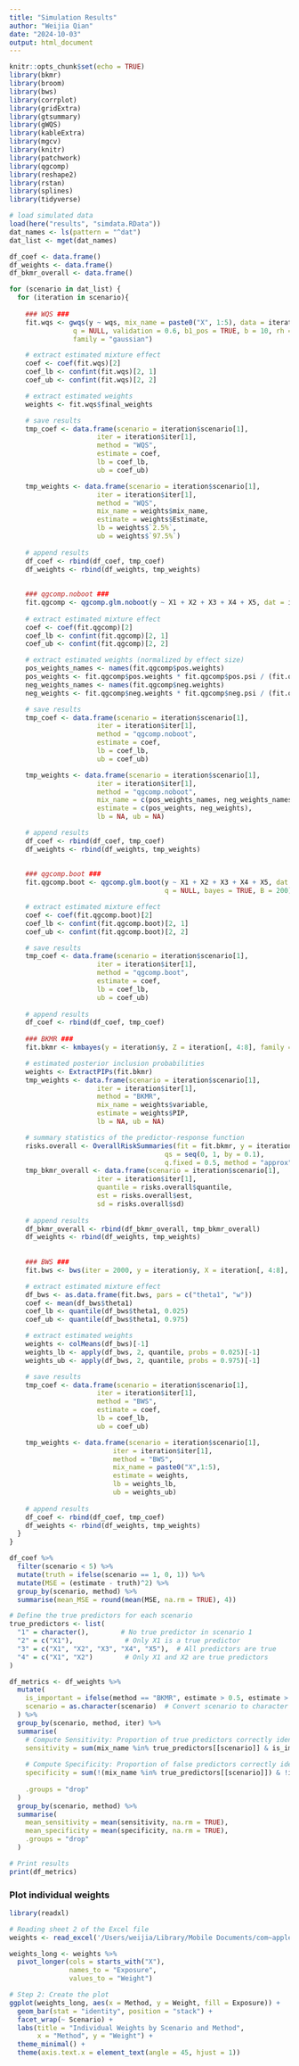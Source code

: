 ```yaml
---
title: "Simulation Results"
author: "Weijia Qian"
date: "2024-10-03"
output: html_document
---
```


```r
knitr::opts_chunk$set(echo = TRUE)
library(bkmr)
library(broom)
library(bws)
library(corrplot)
library(gridExtra)
library(gtsummary)
library(gWQS)
library(kableExtra)
library(mgcv)
library(knitr)
library(patchwork)
library(qgcomp)
library(reshape2)
library(rstan)
library(splines)
library(tidyverse)

# load simulated data
load(here("results", "simdata.RData"))
dat_names <- ls(pattern = "^dat")
dat_list <- mget(dat_names)
```


```r
df_coef <- data.frame()
df_weights <- data.frame()
df_bkmr_overall <- data.frame()

for (scenario in dat_list) {
  for (iteration in scenario){
    
    ### WQS ###
    fit.wqs <- gwqs(y ~ wqs, mix_name = paste0("X", 1:5), data = iteration, 
                q = NULL, validation = 0.6, b1_pos = TRUE, b = 10, rh = 10,
                family = "gaussian")

    # extract estimated mixture effect
    coef <- coef(fit.wqs)[2]
    coef_lb <- confint(fit.wqs)[2, 1]
    coef_ub <- confint(fit.wqs)[2, 2]

    # extract estimated weights
    weights <- fit.wqs$final_weights

    # save results
    tmp_coef <- data.frame(scenario = iteration$scenario[1],
                      iter = iteration$iter[1],
                      method = "WQS",
                      estimate = coef,
                      lb = coef_lb,
                      ub = coef_ub)

    tmp_weights <- data.frame(scenario = iteration$scenario[1],
                      iter = iteration$iter[1],
                      method = "WQS",
                      mix_name = weights$mix_name,
                      estimate = weights$Estimate,
                      lb = weights$`2.5%`,
                      ub = weights$`97.5%`)
    
    # append results
    df_coef <- rbind(df_coef, tmp_coef)
    df_weights <- rbind(df_weights, tmp_weights)
    
    
    ### qgcomp.noboot ###
    fit.qgcomp <- qgcomp.glm.noboot(y ~ X1 + X2 + X3 + X4 + X5, dat = iteration, family = gaussian(), q = NULL, bayes = TRUE)
    
    # extract estimated mixture effect
    coef <- coef(fit.qgcomp)[2]
    coef_lb <- confint(fit.qgcomp)[2, 1]
    coef_ub <- confint(fit.qgcomp)[2, 2]

    # extract estimated weights (normalized by effect size)
    pos_weights_names <- names(fit.qgcomp$pos.weights)
    pos_weights <- fit.qgcomp$pos.weights * fit.qgcomp$pos.psi / (fit.qgcomp$pos.size + fit.qgcomp$neg.size)
    neg_weights_names <- names(fit.qgcomp$neg.weights)
    neg_weights <- fit.qgcomp$neg.weights * fit.qgcomp$neg.psi / (fit.qgcomp$pos.size + fit.qgcomp$neg.size)

    # save results
    tmp_coef <- data.frame(scenario = iteration$scenario[1],
                      iter = iteration$iter[1],
                      method = "qgcomp.noboot",
                      estimate = coef,
                      lb = coef_lb,
                      ub = coef_ub)

    tmp_weights <- data.frame(scenario = iteration$scenario[1],
                      iter = iteration$iter[1],
                      method = "qgcomp.noboot",
                      mix_name = c(pos_weights_names, neg_weights_names),
                      estimate = c(pos_weights, neg_weights),
                      lb = NA, ub = NA)

    # append results
    df_coef <- rbind(df_coef, tmp_coef)
    df_weights <- rbind(df_weights, tmp_weights)
    
    
    ### qgcomp.boot ###
    fit.qgcomp.boot <- qgcomp.glm.boot(y ~ X1 + X2 + X3 + X4 + X5, dat = iteration, family = gaussian(), 
                                       q = NULL, bayes = TRUE, B = 200)

    # extract estimated mixture effect
    coef <- coef(fit.qgcomp.boot)[2]
    coef_lb <- confint(fit.qgcomp.boot)[2, 1]
    coef_ub <- confint(fit.qgcomp.boot)[2, 2]

    # save results
    tmp_coef <- data.frame(scenario = iteration$scenario[1],
                      iter = iteration$iter[1],
                      method = "qgcomp.boot",
                      estimate = coef,
                      lb = coef_lb,
                      ub = coef_ub)
    
    # append results
    df_coef <- rbind(df_coef, tmp_coef)
    
    ### BKMR ###
    fit.bkmr <- kmbayes(y = iteration$y, Z = iteration[, 4:8], family = "gaussian", iter = 2000, verbose = FALSE, varsel = TRUE)

    # estimated posterior inclusion probabilities
    weights <- ExtractPIPs(fit.bkmr)
    tmp_weights <- data.frame(scenario = iteration$scenario[1],
                      iter = iteration$iter[1],
                      method = "BKMR",
                      mix_name = weights$variable,
                      estimate = weights$PIP,
                      lb = NA, ub = NA)

    # summary statistics of the predictor-response function
    risks.overall <- OverallRiskSummaries(fit = fit.bkmr, y = iteration$y, Z = iteration[, 4:8], 
                                       qs = seq(0, 1, by = 0.1), 
                                       q.fixed = 0.5, method = "approx")
    tmp_bkmr_overall <- data.frame(scenario = iteration$scenario[1],
                      iter = iteration$iter[1],
                      quantile = risks.overall$quantile,
                      est = risks.overall$est,
                      sd = risks.overall$sd)
    
    # append results
    df_bkmr_overall <- rbind(df_bkmr_overall, tmp_bkmr_overall)
    df_weights <- rbind(df_weights, tmp_weights)
    
    
    ### BWS ###
    fit.bws <- bws(iter = 2000, y = iteration$y, X = iteration[, 4:8], family = "gaussian")

    # extract estimated mixture effect
    df_bws <- as.data.frame(fit.bws, pars = c("theta1", "w"))
    coef <- mean(df_bws$theta1)
    coef_lb <- quantile(df_bws$theta1, 0.025)
    coef_ub <- quantile(df_bws$theta1, 0.975)

    # extract estimated weights
    weights <- colMeans(df_bws)[-1]
    weights_lb <- apply(df_bws, 2, quantile, probs = 0.025)[-1]
    weights_ub <- apply(df_bws, 2, quantile, probs = 0.975)[-1]

    # save results
    tmp_coef <- data.frame(scenario = iteration$scenario[1],
                      iter = iteration$iter[1],
                      method = "BWS",
                      estimate = coef,
                      lb = coef_lb,
                      ub = coef_ub)

    tmp_weights <- data.frame(scenario = iteration$scenario[1],
                          iter = iteration$iter[1],
                          method = "BWS",
                          mix_name = paste0("X",1:5),
                          estimate = weights,
                          lb = weights_lb,
                          ub = weights_ub)
    
    # append results
    df_coef <- rbind(df_coef, tmp_coef)
    df_weights <- rbind(df_weights, tmp_weights)
  }
}

```

```r
df_coef %>%
  filter(scenario < 5) %>%
  mutate(truth = ifelse(scenario == 1, 0, 1)) %>%
  mutate(MSE = (estimate - truth)^2) %>%
  group_by(scenario, method) %>%
  summarise(mean_MSE = round(mean(MSE, na.rm = TRUE), 4))
```

```r
# Define the true predictors for each scenario
true_predictors <- list(
  "1" = character(),        # No true predictor in scenario 1
  "2" = c("X1"),             # Only X1 is a true predictor
  "3" = c("X1", "X2", "X3", "X4", "X5"),  # All predictors are true
  "4" = c("X1", "X2")        # Only X1 and X2 are true predictors
)

df_metrics <- df_weights %>%
  mutate(
    is_important = ifelse(method == "BKMR", estimate > 0.5, estimate > 0.2),  # Identify "important" predictors
    scenario = as.character(scenario)  # Convert scenario to character for list lookup
  ) %>%
  group_by(scenario, method, iter) %>%
  summarise(
    # Compute Sensitivity: Proportion of true predictors correctly identified
    sensitivity = sum(mix_name %in% true_predictors[[scenario]] & is_important) / 5,
    
    # Compute Specificity: Proportion of false predictors correctly identified as unimportant
    specificity = sum(!(mix_name %in% true_predictors[[scenario]]) & !is_important) / 5,
    
    .groups = "drop"
  ) 
  group_by(scenario, method) %>%
  summarise(
    mean_sensitivity = mean(sensitivity, na.rm = TRUE),
    mean_specificity = mean(specificity, na.rm = TRUE),
    .groups = "drop"
  )

# Print results
print(df_metrics)
```

### Plot individual weights
```r
library(readxl)

# Reading sheet 2 of the Excel file
weights <- read_excel('/Users/weijia/Library/Mobile Documents/com~apple~CloudDocs/EMORY/EPI 731/2. Simulation Studies/Simulation_study_results.xlsx', sheet = 2)

weights_long <- weights %>%
  pivot_longer(cols = starts_with("X"),  
               names_to = "Exposure",   
               values_to = "Weight") 

# Step 2: Create the plot
ggplot(weights_long, aes(x = Method, y = Weight, fill = Exposure)) +
  geom_bar(stat = "identity", position = "stack") +  
  facet_wrap(~ Scenario) +                           
  labs(title = "Individual Weights by Scenario and Method",
       x = "Method", y = "Weight") +
  theme_minimal() +
  theme(axis.text.x = element_text(angle = 45, hjust = 1))
```
